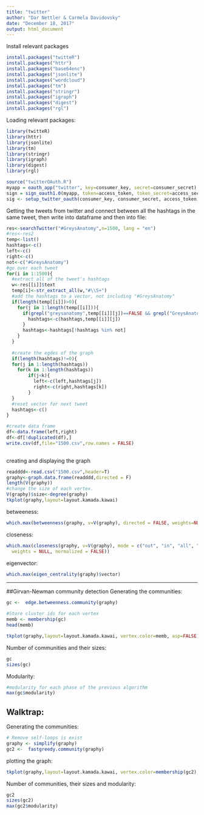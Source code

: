 ---
title: "twitter"
author: "Dar Nettler & Carmela Davidovsky"
date: "December 18, 2017"
output: html_document
---
Install relevant packages
```{r}
install.packages("twitteR")
install.packages("httr")
install.packages("base64enc")
install.packages("jsonlite")
install.packages("wordcloud")
install.packages("tm")
install.packages("stringr")
install.packages("igraph")
install.packages("digest")
install.packages("rgl")
```

Loading relevant packages: 
```{r}
library(twitteR)
library(httr)
library(jsonlite)
library(tm)
library(stringr)
library(igraph)
library(digest)
library(rgl)
```

```{r}
source("twitterOAuth.R")
myapp = oauth_app("twitter", key=consumer_key, secret=consumer_secret)
sign = sign_oauth1.0(myapp, token=access_token, token_secret=access_secret)
sig <- setup_twitter_oauth(consumer_key, consumer_secret, access_token, access_secret)
```

Getting the tweets from twitter and connect between all the hashtags in the same tweet, then write into dataframe and then into file:
```{r}

res<-searchTwitter("#GreysAnatomy",n=1500, lang = "en")
#res<-res2
temp<-list()
hashtags<-c()
left<-c()
right<-c()
not<-c("#GreysAnatomy")
#go over each tweet
for(i in 1:1500){
  #extract all of the tweet's hashtags
  w<-res[[i]]$text
  temp[i]<-str_extract_all(w,"#\\S+")
  #add the hashtags to a vector, not including "#GreysAnatomy"
  if(length(temp[[i]])>0){
    for(j in 1:length(temp[[i]])){
      if(grepl("greysanatomy",temp[[i]][j])==FALSE && grepl("GreysAnatomy",temp[[i]][j])==FALSE){
        hashtags<-c(hashtags,temp[[i]][j])
      }
      hashtags<-hashtags[!hashtags %in% not]
    }
  }
  
  #create the egdes of the graph
  if(length(hashtags)!=0){
  for(j in 1:length(hashtags))
    for(k in 1:length(hashtags))
        if(j<k){
          left<-c(left,hashtags[j])
          right<-c(right,hashtags[k])
        }
  }
  #reset vector for next tweet
  hashtags<-c()
}

#create data frame
df<-data.frame(left,right)
df<-df[!duplicated(df),]
write.csv(df,file="1500.csv",row.names = FALSE)
    
```

creating and displaying the graph
```{r}
readddd<-read.csv("1500.csv",header=T)
graphy<-graph.data.frame(readddd,directed = F)
length(V(graphy))
#change the size of each vertex.
V(graphy)$size<-degree(graphy)
tkplot(graphy,layout=layout.kamada.kawai)

```

betweeness:
```{r}
which.max(betweenness(graphy, v=V(graphy), directed = FALSE, weights=NULL, nobigint = FALSE, normalized = FALSE))
```

closeness:
```{r}
which.max(closeness(graphy, v=V(graphy), mode = c("out", "in", "all", "total"),
  weights = NULL, normalized = FALSE))
```

eigenvector:
```{r}
which.max(eigen_centrality(graphy)$vector)
```

_________________

##Girvan-Newman community detection
Generating the communities:
```{r}
gc <-  edge.betweenness.community(graphy)
```

```{r}
#Store cluster ids for each vertex
memb <- membership(gc)
head(memb)
```

```{r}
tkplot(graphy,layout=layout.kamada.kawai, vertex.color=memb, asp=FALSE)
```
Number of communities and their sizes:
```{r}
gc
sizes(gc)
```
Modularity:
```{r}
#modularity for each phase of the previous algorithm
max(gc$modularity)
```

## Walktrap:
Generating the communities:
```{r}
# Remove self-loops is exist
graphy <- simplify(graphy)
gc2 <-  fastgreedy.community(graphy)
```

plotting the graph:
```{r}
tkplot(graphy,layout=layout.kamada.kawai, vertex.color=membership(gc2),asp=FALSE)
```

Number of communities, their sizes and modularity:
```{r}
gc2
sizes(gc2)
max(gc2$modularity)
```
